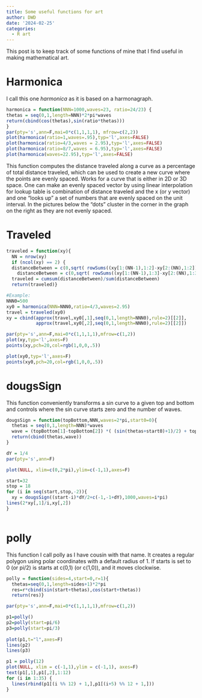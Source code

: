 ```yaml
---
title: Some useful functions for art
author: DWD
date: '2024-02-25'
categories:
  - R art
---
```


This post is to keep track of some functions of mine that I find useful in making mathematical art.

# Harmonica
I call this one _harmonica_ as it is based on a harmonagraph.
```r
harmonica = function(NNN=1000,waves=23, ratio=24/23) {
thetas = seq(0,1,length=NNN)*2*pi*waves
return(cbind(cos(thetas),sin(ratio*thetas)))
}
par(pty='s',ann=F,mai=0*c(1,1,1,1), mfrow=c(2,2))
plot(harmonica(ratio=1,waves=.95),typ='l',axes=FALSE)
plot(harmonica(ratio=4/3,waves = 2.95),typ='l',axes=FALSE)
plot(harmonica(ratio=8/7,waves = 6.95),typ='l',axes=FALSE)
plot(harmonica(waves=22.95),typ='l',axes=FALSE)

```
This function computes the distance traveled along a curve as a percentage of total distance traveled, which can be used to create a new curve where the points are evenly spaced.  Works for a curve that is either in 2D or 3D space. One can make an evenly spaced vector by using linear interpolation for lookup table is combination of distance traveled and the x (or y vector) and one "looks up" a set of numbers that are evenly spaced on the unit interval.  In the pictures below the "dots" cluster in the corner in the graph on the right as they are not evenly spaced.

# Traveled

```r
traveled = function(xy){
  NN = nrow(xy)
  if (ncol(xy) == 2) {
  distanceBetween = c(0,sqrt( rowSums((xy[1:(NN-1),1:2]-xy[2:(NN),1:2])^2 ))) } else {
    distanceBetween = c(0,sqrt( rowSums((xy[1:(NN-1),1:3]-xy[2:(NN),1:3])^2 ))) }
  traveled = cumsum(distanceBetween)/sum(distanceBetween)
  return(traveled)}

#Example:
NNN0=500
xy0 = harmonica(NNN=NNN0,ratio=4/3,waves=2.95)
travel = traveled(xy0)
xy = cbind(approx(travel,xy0[,1],seq(0,1,length=NNN0),rule=2)[[2]],
           approx(travel,xy0[,2],seq(0,1,length=NNN0),rule=2)[[2]])

par(pty='s',ann=F,mai=0*c(1,1,1,1),mfrow=c(1,2))
plot(xy,typ='l',axes=F)
points(xy,pch=20,col=rgb(1,0,0,.5))

plot(xy0,typ='l',axes=F)
points(xy0,pch=20,col=rgb(1,0,0,.5))


```


# dougsSign

This function conveniently transforms a sin curve to a given top and bottom and controls where the sin curve starts zero and the number of waves.  

```r
dougsSign = function(topBottom,NNN,waves=2*pi,start0=0){
  thetas = seq(0,1,length=NNN)*waves
  wave = (topBottom[1]-topBottom[2]) *( (sin(thetas+start0)+1)/2) + topBottom[2]
  return(cbind(thetas,wave))
}

dY = 1/4
par(pty='s',ann=F)

plot(NULL, xlim=c(0,2*pi),ylim=c(-1,1),axes=F)

start=32
stop = 18
for (i in seq(start,stop,-2)){
  xy = dougsSign((start-i)*dY/2+c(-1,-1+dY),1000,waves=i*pi)
lines(2*xy[,1]/i,xy[,2])
}



```

# polly

This function I call polly as I have cousin with that name. It creates a regular polygon using polar coordinates with a default radius of 1.  If starts is set to 0 (or pi/2) is starts at c(0,1) (or c(1,0)), and it moves clockwise.
```r
polly = function(sides=4,start=0,r=1){
  thetas=seq(0,1,length=sides+1)*2*pi
  res=r*cbind(sin(start+thetas),cos(start+thetas))
  return(res)}

par(pty='s',ann=F,mai=0*c(1,1,1,1),mfrow=c(1,2))

p1=polly()
p2=polly(start=pi/6)
p3=polly(start=pi/3)
    
plot(p1,t="l",axes=F)
lines(p2)
lines(p3)

p1 = polly(12)
plot(NULL, xlim = c(-1,1),ylim = c(-1,1), axes=F)
text(p1[,1],p1[,2],1:12)
for (i in 1:35) {
  lines(rbind(p1[(i %% 12) + 1,],p1[(i+5) %% 12 + 1,]))  
}
```


